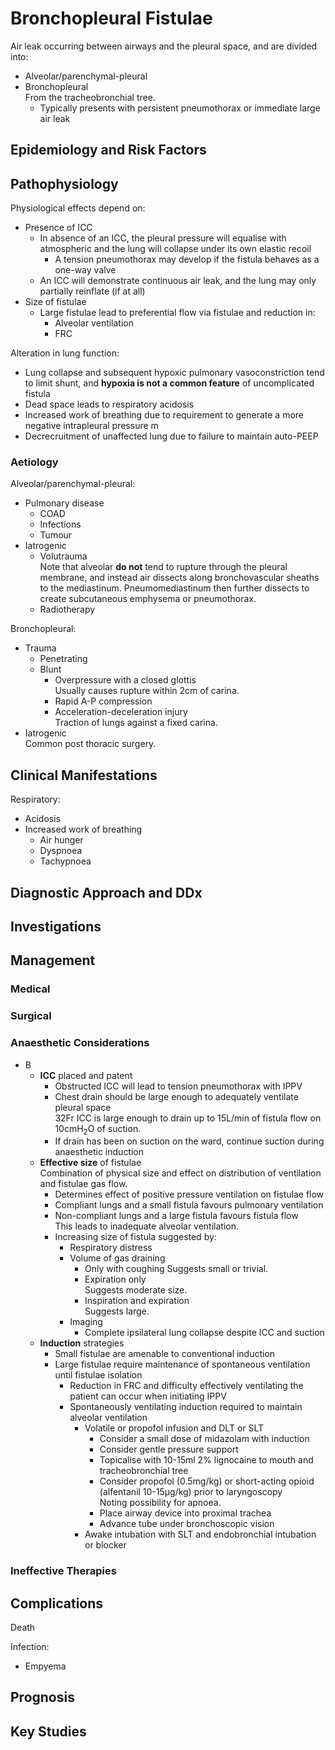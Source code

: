 # Bronchopleural Fistulae


Air leak occurring between airways and the pleural space, and are divided into:

* Alveolar/parenchymal-pleural
* Bronchopleural  
From the tracheobronchial tree.
	* Typically presents with persistent pneumothorax or immediate large air leak

## Epidemiology and Risk Factors

## Pathophysiology

Physiological effects depend on:

* Presence of ICC  
	* In absence of an ICC, the pleural pressure will equalise with atmospheric and the lung will collapse under its own elastic recoil  
		* A tension pneumothorax may develop if the fistula behaves as a one-way valve
	* An ICC will demonstrate continuous air leak, and the lung may only partially reinflate (if at all)
* Size of fistulae
	* Large fistulae lead to preferential flow via fistulae and reduction in:
		* Alveolar ventilation
		* FRC


Alteration in lung function:

* Lung collapse and subsequent hypoxic pulmonary vasoconstriction tend to limit shunt, and **hypoxia is not a common feature** of uncomplicated fistula
* Dead space leads to respiratory acidosis
* Increased work of breathing due to requirement to generate a more negative intrapleural pressure m 
* Decrecruitment of unaffected lung due to failure to maintain auto-PEEP

### Aetiology

Alveolar/parenchymal-pleural:

* Pulmonary disease
	* COAD
	* Infections
	* Tumour
* Iatrogenic
	* Volutrauma  
	Note that alveolar **do not** tend to rupture through the pleural membrane, and instead air dissects along bronchovascular sheaths to the mediastinum. Pneumomediastinum then further dissects to create subcutaneous emphysema or pneumothorax.
	* Radiotherapy


Bronchopleural:

* Trauma
	* Penetrating
	* Blunt
		* Overpressure with a closed glottis  
		Usually causes rupture within 2cm of carina.
		* Rapid A-P compression
		* Acceleration-deceleration injury  
		Traction of lungs against a fixed carina.
* Iatrogenic  
Common post thoracic surgery.


## Clinical Manifestations

Respiratory:

* Acidosis
* Increased work of breathing
	* Air hunger
	* Dyspnoea
	* Tachypnoea

## Diagnostic Approach and DDx

## Investigations

## Management

### Medical

### Surgical

### Anaesthetic Considerations

* B
	* **ICC** placed and patent  
		* Obstructed ICC will lead to tension pneumothorax with IPPV
		* Chest drain should be large enough to adequately ventilate pleural space  
		32Fr ICC is large enough to drain up to 15L/min of fistula flow on 10cmH~2~O of suction.
		* If drain has been on suction on the ward, continue suction during anaesthetic induction
	* **Effective size** of fistulae  
	Combination of physical size and effect on distribution of ventilation and fistulae gas flow.
		* Determines effect of positive pressure ventilation on fistulae flow
		* Compliant lungs and a small fistula favours pulmonary ventilation
		* Non-compliant lungs and a large fistula favours fistula flow  
		This leads to inadequate alveolar ventilation.
		* Increasing size of fistula suggested by:
			* Respiratory distress
			* Volume of gas draining
				* Only with coughing 
				Suggests small or trivial.
				* Expiration only  
				Suggests moderate size.
				* Inspiration and expiration  
				Suggests large.
			* Imaging
				* Complete ipsilateral lung collapse despite ICC and suction
	* **Induction** strategies
		* Small fistulae are amenable to conventional induction
		* Large fistulae require maintenance of spontaneous ventilation until fistulae isolation  
			* Reduction in FRC and difficulty effectively ventilating the patient can occur when initiating IPPV
			* Spontaneously ventilating induction required to maintain alveolar ventilation
				* Volatile or propofol infusion and DLT or SLT
					* Consider a small dose of midazolam with induction
					* Consider gentle pressure support
					* Topicalise with 10-15ml 2% lignocaine to mouth and tracheobronchial tree
					* Consider propofol (0.5mg/kg) or short-acting opioid (alfentanil 10-15μg/kg) prior to laryngoscopy  
					Noting possibility for apnoea.
					* Place airway device into proximal trachea
					* Advance tube under bronchoscopic vision
				* Awake intubation with SLT and endobronchial intubation or blocker

### Ineffective Therapies

## Complications

Death

Infection:

* Empyema


## Prognosis

## Key Studies

